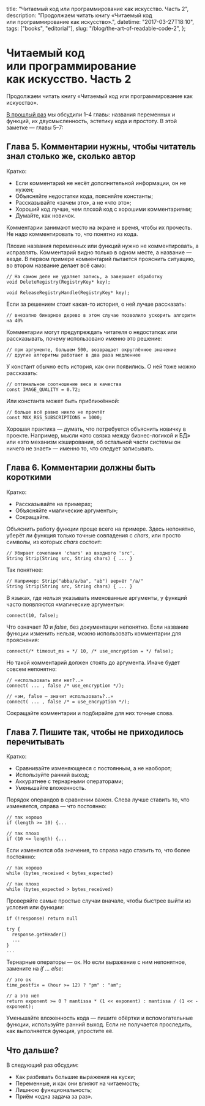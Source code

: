  title: "Читаемый код или программирование как искусство. Часть 2",
  description: "Продолжаем читать книгу «Читаемый код или программирование как искусство».",
  datetime: "2017-03-27T18:10",
  tags: ["books", "editorial"],
  slug: "/blog/the-art-of-readable-code-2",
};

# Читаемый код или программирование как искусство. Часть 2

Продолжаем читать книгу «Читаемый код или программирование как искусство».

[В прошлый раз](/blog/the-art-of-readable-code) мы обсудили 1–4 главы: названия переменных и функций, их двусмысленность, эстетику кода и простоту. В этой заметке — главы 5–7:

## Глава 5. Комментарии нужны, чтобы читатель знал столько же, сколько автор

Кратко:

- Если комментарий не несёт дополнительной информации, он не нужен;
- Объясняйте недостатки кода, поясняйте константы;
- Рассказывайте «зачем это», а не «что это»;
- Хороший код лучше, чем плохой код с хорошими комментариями;
- Думайте, как новичок.

Комментарии занимают место на экране и время, чтобы их прочесть. Не надо комментировать то, что понятно из кода.

Плохие названия переменных или функций нужно не комментировать, а исправлять. Комментарий видно только в одном месте, а название — везде. В первом примере комментарий пытается прояснить ситуацию, во втором название делает всё само:

```
// На самом деле не удаляет запись, а завершает обработку
void DeleteRegistry(RegistryKey* key);

void ReleaseRegistryHandle(RegistryKey* key);
```

Если за решением стоит какая-то история, о ней лучше рассказать:

```
// внезапно бинарное дерево в этом случае позволило ускорить алгоритм на 40%
```

Комментарии могут предупреждать читателя о недостатках или рассказывать, почему использовано именно это решение:

```
// при аргументе, большем 500, возвращает округлённое значение
// другие алгоритмы работают в два раза медленнее
```

У констант обычно есть история, как они появились. О ней тоже можно рассказать:

```
// оптимальное соотношение веса и качества
const IMAGE_QUALITY = 0.72;
```

Или константа может быть приближённой:

```
// больше всё равно никто не прочтёт
const MAX_RSS_SUBSCRIPTIONS = 1000;
```

Хорошая практика — думать, что потребуется объяснить новичку в проекте. Например, мысли «это связка между бизнес-логикой и БД» или «это механизм кэширования, об остальной части системы он ничего не знает» — именно то, что следует записывать.

## Глава 6. Комментарии должны быть короткими

Кратко:

- Рассказывайте на примерах;
- Объясняйте «магические аргументы»;
- Сокращайте.

Объяснить работу функции проще всего на примере. Здесь непонятно, уберёт ли функция только точные совпадения с _chars_, или просто символы, из которых _chars_ состоит:

```
// Убирает сочетания 'chars' из входного 'src'.
String Strip(String src, String chars) { ... }
```

Так понятнее:

```
// Например: Strip("abba/a/ba", "ab") вернёт "/a/"
String Strip(String src, String chars) { ... }
```

В языках, где нельзя указывать именованные аргументы, у функций часто появляются «магические аргументы»:

```
connect(10, false);
```

Что означает _10_ и _false_, без документации непонятно. Если название функции изменить нельзя, можно использовать комментарии для прояснения:

```
connect(/* timeout_ms = */ 10, /* use_encryption = */ false);
```

Но такой комментарий должен стоять до аргумента. Иначе будет совсем непонятно:

```
// «использовать или нет?..»
connect( ... , false /* use_encryption */);

// «эм, false — значит использовать?..»
connect( ... , false /* = use_encryption */);
```

Сокращайте комментарии и подбирайте для них точные слова.

## Глава 7. Пишите так, чтобы не приходилось перечитывать

Кратко:

- Сравнивайте изменяющееся с постоянным, а не наоборот;
- Используйте ранний выход;
- Аккуратнее с тернарными операторами;
- Уменьшайте вложенность.

Порядок операндов в сравнении важен. Слева лучше ставить то, что изменяется, справа — что постоянно:

```
// так хорошо
if (length >= 10) {...

// так плохо
if (10 <= length) {...
```

Если изменяются оба значения, то справа надо ставить то, что более постоянно:

```
// так хорошо
while (bytes_received < bytes_expected)

// так плохо
while (bytes_expected > bytes_received)
```

Проверяйте самые простые случаи вначале, чтобы быстрее выйти из условия или функции:

```
if (!response) return null

try {
  response.getHeader()
  ...
}
...
```

Тернарные операторы — ок. Но если выражение с ним непонятное, замените на _if ... else_:

```
// это ок
time_postfix = (hour >= 12) ? "pm" : "am";

// а это нет
return exponent >= 0 ? mantissa * (1 << exponent) : mantissa / (1 << -exponent);
```

Уменьшайте вложенность кода — пишите обёртки и вспомогательные функции, используйте ранний выход. Если не получается проследить, как выполняется функция, упростите её.

## Что дальше?

В следующий раз обсудим:

- Как разбивать большие выражения на куски;
- Переменные, и как они влияют на читаемость;
- Лишнюю функциональность;
- Приём «одна задача за раз».
